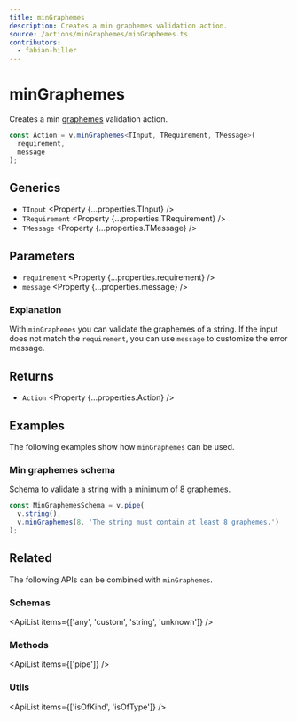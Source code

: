 ```yaml
---
title: minGraphemes
description: Creates a min graphemes validation action.
source: /actions/minGraphemes/minGraphemes.ts
contributors:
  - fabian-hiller
---
```



# minGraphemes

Creates a min [graphemes](https://en.wikipedia.org/wiki/Grapheme) validation action.

```ts
const Action = v.minGraphemes<TInput, TRequirement, TMessage>(
  requirement,
  message
);
```

## Generics

- `TInput` <Property {...properties.TInput} />
- `TRequirement` <Property {...properties.TRequirement} />
- `TMessage` <Property {...properties.TMessage} />

## Parameters

- `requirement` <Property {...properties.requirement} />
- `message` <Property {...properties.message} />

### Explanation

With `minGraphemes` you can validate the graphemes of a string. If the input does not match the `requirement`, you can use `message` to customize the error message.

## Returns

- `Action` <Property {...properties.Action} />

## Examples

The following examples show how `minGraphemes` can be used.

### Min graphemes schema

Schema to validate a string with a minimum of 8 graphemes.

```ts
const MinGraphemesSchema = v.pipe(
  v.string(),
  v.minGraphemes(8, 'The string must contain at least 8 graphemes.')
);
```

## Related

The following APIs can be combined with `minGraphemes`.

### Schemas

<ApiList items={['any', 'custom', 'string', 'unknown']} />

### Methods

<ApiList items={['pipe']} />

### Utils

<ApiList items={['isOfKind', 'isOfType']} />
